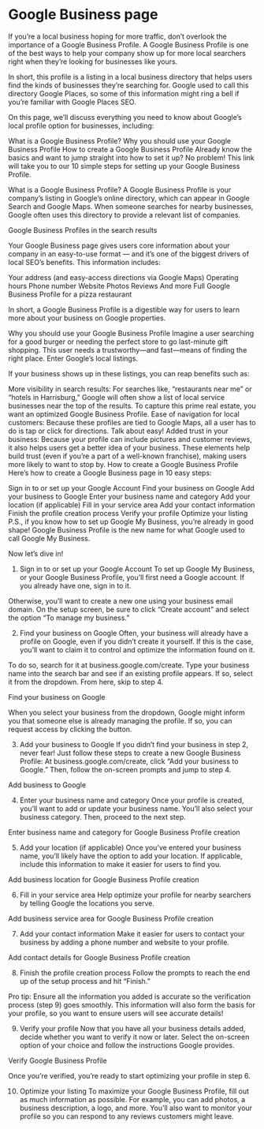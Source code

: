 # Google Business page

If you’re a local business hoping for more traffic, don’t overlook the importance of a Google Business Profile. A Google Business Profile is one of the best ways to help your company show up for more local searchers right when they’re looking for businesses like yours.

In short, this profile is a listing in a local business directory that helps users find the kinds of businesses they’re searching for. Google used to call this directory Google Places, so some of this information might ring a bell if you’re familiar with Google Places SEO.

On this page, we’ll discuss everything you need to know about Google’s local profile option for businesses, including:

What is a Google Business Profile?
Why you should use your Google Business Profile
How to create a Google Business Profile
Already know the basics and want to jump straight into how to set it up? No problem! This link will take you to our 10 simple steps for setting up your Google Business Profile.

What is a Google Business Profile?
A Google Business Profile is your company’s listing in Google’s online directory, which can appear in Google Search and Google Maps. When someone searches for nearby businesses, Google often uses this directory to provide a relevant list of companies.

Google Business Profiles in the search results

Your Google Business page gives users core information about your company in an easy-to-use format — and it’s one of the biggest drivers of local SEO’s benefits. This information includes:

Your address (and easy-access directions via Google Maps)
Operating hours
Phone number
Website
Photos
Reviews
And more
Full Google Business Profile for a pizza restaurant

In short, a Google Business Profile is a digestible way for users to learn more about your business on Google properties.

Why you should use your Google Business Profile
Imagine a user searching for a good burger or needing the perfect store to go last-minute gift shopping. This user needs a trustworthy—and fast—means of finding the right place. Enter Google’s local listings.

If your business shows up in these listings, you can reap benefits such as:

More visibility in search results: For searches like, “restaurants near me” or “hotels in Harrisburg,” Google will often show a list of local service businesses near the top of the results. To capture this prime real estate, you want an optimized Google Business Profile.
Ease of navigation for local customers: Because these profiles are tied to Google Maps, all a user has to do is tap or click for directions. Talk about easy!
Added trust in your business: Because your profile can include pictures and customer reviews, it also helps users get a better idea of your business. These elements help build trust (even if you’re a part of a well-known franchise), making users more likely to want to stop by.
How to create a Google Business Profile
Here’s how to create a Google Business page in 10 easy steps:

Sign in to or set up your Google Account
Find your business on Google
Add your business to Google
Enter your business name and category
Add your location (if applicable)
Fill in your service area
Add your contact information
Finish the profile creation process
Verify your profile
Optimize your listing
P.S., if you know how to set up Google My Business, you’re already in good shape! Google Business Profile is the new name for what Google used to call Google My Business.

Now let’s dive in!

1. Sign in to or set up your Google Account
To set up Google My Business, or your Google Business Profile, you’ll first need a Google account. If you already have one, sign in to it.

Otherwise, you’ll want to create a new one using your business email domain. On the setup screen, be sure to click “Create account” and select the option “To manage my business.”

2. Find your business on Google
Often, your business will already have a profile on Google, even if you didn’t create it yourself. If this is the case, you’ll want to claim it to control and optimize the information found on it.

To do so, search for it at business.google.com/create. Type your business name into the search bar and see if an existing profile appears. If so, select it from the dropdown. From here, skip to step 4.

Find your business on Google

When you select your business from the dropdown, Google might inform you that someone else is already managing the profile. If so, you can request access by clicking the button.

3. Add your business to Google
If you didn’t find your business in step 2, never fear! Just follow these steps to create a new Google Business Profile: At business.google.com/create, click “Add your business to Google.” Then, follow the on-screen prompts and jump to step 4.

Add business to Google

4. Enter your business name and category
Once your profile is created, you’ll want to add or update your business name. You’ll also select your business category. Then, proceed to the next step.

Enter business name and category for Google Business Profile creation

5. Add your location (if applicable)
Once you’ve entered your business name, you’ll likely have the option to add your location. If applicable, include this information to make it easier for users to find you.

Add business location for Google Business Profile creation

6. Fill in your service area
Help optimize your profile for nearby searchers by telling Google the locations you serve.

Add business service area for Google Business Profile creation

7. Add your contact information
Make it easier for users to contact your business by adding a phone number and website to your profile.

Add contact details for Google Business Profile creation

8. Finish the profile creation process
Follow the prompts to reach the end up of the setup process and hit “Finish.”

Pro tip: Ensure all the information you added is accurate so the verification process (step 9) goes smoothly. This information will also form the basis for your profile, so you want to ensure users will see accurate details!

9. Verify your profile
Now that you have all your business details added, decide whether you want to verify it now or later. Select the on-screen option of your choice and follow the instructions Google provides.

Verify Google Business Profile

Once you’re verified, you’re ready to start optimizing your profile in step 6.

10. Optimize your listing
To maximize your Google Business Profile, fill out as much information as possible. For example, you can add photos, a business description, a logo, and more. You’ll also want to monitor your profile so you can respond to any reviews customers might leave.